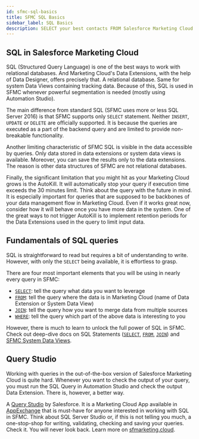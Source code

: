 ```yaml
---
id: sfmc-sql-basics
title: SFMC SQL Basics
sidebar_label: SQL Basics
description: SELECT your best contacts FROM Salesforce Marketing Cloud WHERE Data Filter is not enough
---
```



<LeadText content='SELECT your best contacts FROM Salesforce Marketing Cloud WHERE Data Filter is not enough.' />

## SQL in Salesforce Marketing Cloud

SQL (Structured Query Language) is one of the best ways to work with relational databases. And Marketing Cloud's Data Extensions, with the help of Data Designer, offers precisely that. A relational database. Same for system Data Views containing tracking data. Because of this, SQL is used in SFMC whenever powerful segmentation is needed (mostly using Automation Studio).

The main difference from standard SQL (SFMC uses more or less SQL Server 2016) is that SFMC supports only `SELECT` statement. Neither `INSERT`, `UPDATE` or `DELETE` are officially supported. It is because the queries are executed as a part of the backend query and are limited to provide non-breakable functionality.

Another limiting characteristic of SFMC SQL is visible in the data accessible by queries. Only data stored in data extensions or system data views is available. Moreover, you can save the results only to the data extensions. The reason is other data structures of SFMC are not relational databases.

Finally, the significant limitation that you might hit as your Marketing Cloud grows is the AutoKill. It will automatically stop your query if execution time exceeds the 30 minutes limit. Think about the query with the future in mind. It is especially important for queries that are supposed to be backbones of your data management flow in Marketing Cloud. Even if it works great now, consider how it will behave once you have more data in the system. One of the great ways to not trigger AutoKill is to implement retention periods for the Data Extensions used in the query to limit input data.

## Fundamentals of SQL queries

SQL is straightforward to read but requires a bit of understanding to write. However, with only the `SELECT` being available, it is effortless to grasp.

There are four most important elements that you will be using in nearly every query in SFMC:

* [`SELECT`](sfmc-sql-select): tell the query what data you want to leverage
* [`FROM`](sfmc-sql-from): tell the query where the data is in Marketing Cloud (name of Data Extension or System Data View)
* [`JOIN`](sfmc-sql-join): tell the query how you want to merge data from multiple sources
* [`WHERE`](sfmc-sql-where): tell the query which part of the above data is interesting to you

However, there is much to learn to unlock the full power of SQL in SFMC. Check out deep-dive docs on SQL Statements ([`SELECT`](sfmc-sql-select), [`FROM`](sfmc-sql-from), [`JOIN`](sfmc-sql-join)) and [SFMC System Data Views](sfmc-sql-system-data-views).

## Query Studio

Working with queries in the out-of-the-box version of Salesforce Marketing Cloud is quite hard. Whenever you want to check the output of your query, you must run the SQL Query in Automation Studio and check the output Data Extension. There is, however, a better way.

A [Query Studio](https://appexchange.salesforce.com/appxListingDetail?listingId=a0N3A00000FP3yFUAT) by Salesforce. It is a Marketing Cloud App available in [AppExchange](https://appexchange.salesforce.com/appxListingDetail?listingId=a0N3A00000FP3yFUAT) that is must-have for anyone interested in working with SQL in SFMC. Think about SQL Server Studio or, if this is not telling you much, a one-stop-shop for writing, validating, checking and saving your queries. Check it. You will never look back. Learn more on [sfmarketing.cloud](https://sfmarketing.cloud/2019/08/05/query-studio-for-marketing-cloud/).

